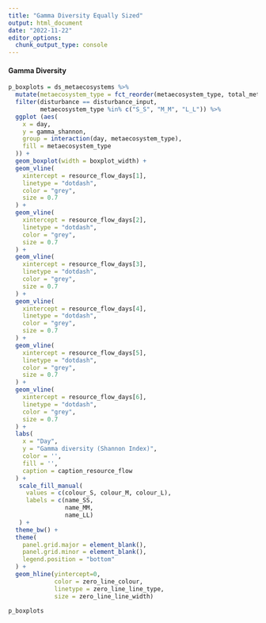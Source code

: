 ```yaml
---
title: "Gamma Diversity Equally Sized"
output: html_document
date: "2022-11-22"
editor_options: 
  chunk_output_type: console
---
```


#### Gamma Diversity

```r
p_boxplots = ds_metaecosystems %>%
  mutate(metaecosystem_type = fct_reorder(metaecosystem_type, total_metaecosystem_bioarea)) %>%
  filter(disturbance == disturbance_input,
         metaecosystem_type %in% c("S_S", "M_M", "L_L")) %>%
  ggplot (aes(
    x = day,
    y = gamma_shannon,
    group = interaction(day, metaecosystem_type),
    fill = metaecosystem_type
  )) +
  geom_boxplot(width = boxplot_width) +
  geom_vline(
    xintercept = resource_flow_days[1],
    linetype = "dotdash",
    color = "grey",
    size = 0.7
  ) +
  geom_vline(
    xintercept = resource_flow_days[2],
    linetype = "dotdash",
    color = "grey",
    size = 0.7
  ) +
  geom_vline(
    xintercept = resource_flow_days[3],
    linetype = "dotdash",
    color = "grey",
    size = 0.7
  ) +
  geom_vline(
    xintercept = resource_flow_days[4],
    linetype = "dotdash",
    color = "grey",
    size = 0.7
  ) +
  geom_vline(
    xintercept = resource_flow_days[5],
    linetype = "dotdash",
    color = "grey",
    size = 0.7
  ) +
  geom_vline(
    xintercept = resource_flow_days[6],
    linetype = "dotdash",
    color = "grey",
    size = 0.7
  ) + 
  labs(
    x = "Day",
    y = "Gamma diversity (Shannon Index)",
    color = '',
    fill = '',
    caption = caption_resource_flow
  ) +
   scale_fill_manual(
     values = c(colour_S, colour_M, colour_L),
     labels = c(name_SS,
                name_MM,
                name_LL)
   ) +
  theme_bw() +
  theme(
    panel.grid.major = element_blank(),
    panel.grid.minor = element_blank(),
    legend.position = "bottom"
  ) +
  geom_hline(yintercept=0,
             color = zero_line_colour,
             linetype = zero_line_line_type,
             size = zero_line_line_width)

p_boxplots
```